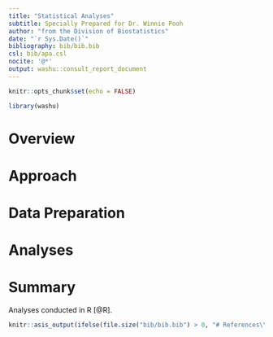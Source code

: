 ```yaml
---
title: "Statistical Analyses"
subtitle: Specially Prepared for Dr. Winnie Pooh
author: "from the Division of Biostatistics"
date: "`r Sys.Date()`"
bibliography: bib/bib.bib
csl: bib/apa.csl
nocite: '@*'
output: washu::consult_report_document
---
```


```r
knitr::opts_chunk$set(echo = FALSE)

library(washu)
```

# Overview



# Approach



# Data Preparation



# Analyses



# Summary

Analyses conducted in R [@R].

```r
knitr::asis_output(ifelse(file.size("bib/bib.bib") > 0, "# References\\n", ""))
```
